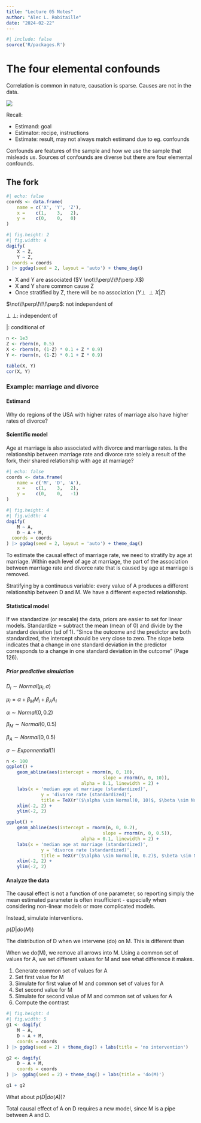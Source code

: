 ```yaml
---
title: "Lecture 05 Notes"
author: "Alec L. Robitaille"
date: "2024-02-22"
---
```


```r
#| include: false
source('R/packages.R')
```


# The four elemental confounds

Correlation is common in nature, causation is sparse. 
Causes are not in the data.


![](../graphics/stat_rethinking_l05_four_elemental.png)

Recall: 

- Estimand: goal
- Estimator: recipe, instructions
- Estimate: result, may not always match estimand due to eg. confounds

Confounds are features of the sample and how we use the sample that misleads
us. Sources of confounds are diverse but there are four elemental 
confounds. 


## The fork

```r
#| echo: false
coords <- data.frame(
	name = c('X', 'Y', 'Z'),
	x =    c(1,    3,   2),
	y =    c(0,    0,   0)
)
```

```r
#| fig.height: 2
#| fig.width: 4 
dagify(
	X ~ Z,
	Y ~ Z,
  coords = coords
) |> ggdag(seed = 2, layout = 'auto') + theme_dag()
```


- X and Y are associated ($Y \not\!\perp\!\!\!\perp X$)
- X and Y share common cause Z
- Once stratified by Z, there will be no association ($Y \perp\!\!\!\perp X | Z$)



$\not\!\perp\!\!\!\perp$: not independent of

$\perp\!\!\!\perp$: independent of

$|$: conditional of



```r
n <- 1e3
Z <- rbern(n, 0.5)
X <- rbern(n, (1-Z) * 0.1 + Z * 0.9)
Y <- rbern(n, (1-Z) * 0.1 + Z * 0.9)

table(X, Y)
cor(X, Y)
```


### Example: marriage and divorce


#### Estimand

Why do regions of the USA with higher rates of marriage also have higher
rates of divorce?


#### Scientific model

Age at marriage is also associated with divorce and marriage rates. 
Is the relationship between marriage rate and divorce rate solely
a result of the fork, their shared relationship with age at marriage? 

```r
#| echo: false
coords <- data.frame(
	name = c('M', 'D', 'A'),
	x =    c(1,    3,   2),
	y =    c(0,    0,   -1)
)
```

```r
#| fig.height: 4
#| fig.width: 4 
dagify(
	M ~ A,
	D ~ A + M,
  coords = coords
) |> ggdag(seed = 2, layout = 'auto') + theme_dag()
```


To estimate the causal effect of marriage rate, we need to stratify
by age at marriage. Within each level of age at marriage, the 
part of the association between marriage rate and divorce rate that
is caused by age at marriage is removed. 

Stratifying by a continuous variable: every value of A produces 
a different relationship between D and M. We have a different expected
relationship. 


#### Statistical model

If we standardize (or rescale) the data, priors are easier to set for linear
models. Standardize = subtract the mean (mean of 0) and divide by the standard
deviation (sd of 1). "Since the outcome and the predictor are both standardized,
the intercept should be very close to zero. The slope beta indicates that a
change in one standard deviation in the predictor corresponds to a change in one
standard deviation in the outcome" (Page 126).


##### Prior predictive simulation  

$D_{i} \sim Normal(\mu_{i}, \sigma)$

$\mu_{i} = \alpha + \beta_{M} M_{i} + \beta_{A} A_{i}$

$\alpha \sim Normal(0, 0.2)$

$\beta_{M} \sim Normal(0, 0.5)$

$\beta_{A} \sim Normal(0, 0.5)$

$\sigma \sim Exponnential(1)$


```r
n <- 100
ggplot() + 
	geom_abline(aes(intercept = rnorm(n, 0, 10),
									slope = rnorm(n, 0, 10)),
							alpha = 0.1, linewidth = 2) + 
	labs(x = 'median age at marriage (standardized)', 
			 y = 'divorce rate (standardized)',
			 title = TeX(r"($\alpha \sim Normal(0, 10)$, $\beta \sim Normal(0, 10)$)")) + 
	xlim(-2, 2) + 
	ylim(-2, 2)

ggplot() + 
	geom_abline(aes(intercept = rnorm(n, 0, 0.2),
									slope = rnorm(n, 0, 0.5)),
							alpha = 0.1, linewidth = 2) +
	labs(x = 'median age at marriage (standardized)',
			 y = 'divorce rate (standardized)',
			 title = TeX(r"($\alpha \sim Normal(0, 0.2)$, $\beta \sim Normal(0, 0.5)$)")) +
	xlim(-2, 2) +
	ylim(-2, 2)
```

#### Analyze the data

The causal effect is not a function of one parameter, so
reporting simply the mean estimated parameter is often 
insufficient -  especially when considering non-linear models 
or more complicated models. 

Instead, simulate interventions. 

$p(D|do(M))$

The distribution of D when we intervene (do) on M. This is 
different than 

When we do(M), we remove all arrows into M. Using a common
set of values for A, we set different values for M and see
what difference it makes. 

1. Generate common set of values for A 
1. Set first value for M
1. Simulate for first value of M and common set of values for A
1. Set second value for M
1. Simulate for second value of M and common set of values for A
1. Compute the contrast

```r
#| fig.height: 4
#| fig.width: 5
g1 <- dagify(
	M ~ A,
	D ~ A + M,
	coords = coords
) |> ggdag(seed = 2) + theme_dag() + labs(title = 'no intervention') 

g2 <- dagify(
	D ~ A + M,
	coords = coords
) |>  ggdag(seed = 2) + theme_dag() + labs(title = 'do(M)') 

g1 + g2
```


What about $p(D|do(A))$?

Total causal effect of A on D requires a new model, since
M is a pipe between A and D. 


